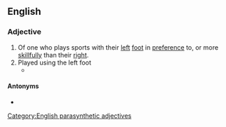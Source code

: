 ==English==

===Adjective===
{{en-adj|head=[[left]]-[[footed]]}}

# Of one who plays sports with their [[left]] [[foot]] in [[preference]] to, or more [[skillfully]] than their [[right]].
# Played using the left foot
#* {{quote-journal|en|date=December 29, 2010|author=Chris Whyatt|title=Chelsea 1 - 0 Bolton|work=BBC|url=http://news.bbc.co.uk/sport1/hi/football/eng_prem/9309542.stm|page=|passage=Poised link-up play between Essien and Lampard set the Ghanaian midfielder free soon after but his '''left-footed''' shot from outside the box was too weak.}}

====Antonyms====
* {{l|en|right-footed}}

[[Category:English parasynthetic adjectives]]
{{c|en|Sports|Football}}